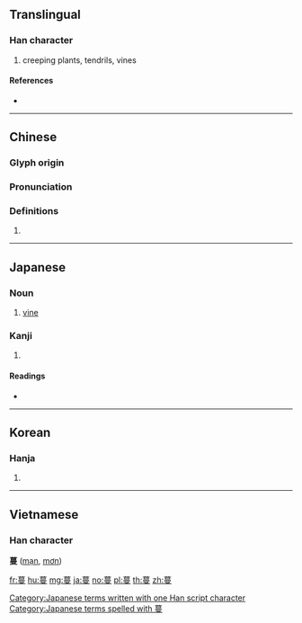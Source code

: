 {{character info/new}}
==Translingual==

===Han character===
{{Han char|rn=140|rad=艸|as=11|sn=17|four=44407|canj=TAWE}}

# creeping plants, tendrils, vines

====References====
* {{Han ref|kx=1054.060|dkj=31784|dj=1516.290|hdz=53278.050|uh=8513|ud=34067|bh=BDAF|bd=48559}}

----

==Chinese==
{{zh-forms}}

===Glyph origin===
{{Han etym}}

===Pronunciation===
{{zh-pron
|m=màn
|c=maan6,maan4
|h=pfs=
|md=
|mn=mōa
|w=
|mc=y
|oc=y
|cat=
}}

===Definitions===
{{zh-hanzi}}

# {{rfdef|lang=zh}}

----

==Japanese==

===Noun===
{{ja-noun|つる}}

# [[vine]]

===Kanji===
{{ja-kanji|grade=|rs=艸11}}

# {{defn|lang=ja|sort=艸11}}

====Readings====
* {{ja-readings|on=[[ばん]] (ban), [[まん]] (man)|kun=[[つる]] (tsuru)|nanori=}}

[[Category:Japanese terms written with one Han script character]]
[[Category:Japanese terms spelled with 蔓]]

----

==Korean==

===Hanja===
{{ko-hanja|hangeul=만|eumhun=|rv=man|mr=man|y=man}}

# {{defn|lang=ko|sort=艸11}}

----

==Vietnamese==

===Han character===
'''蔓''' ([[mạn]], [[mơn]])

[[fr:蔓]]
[[hu:蔓]]
[[mg:蔓]]
[[ja:蔓]]
[[no:蔓]]
[[pl:蔓]]
[[th:蔓]]
[[zh:蔓]]
